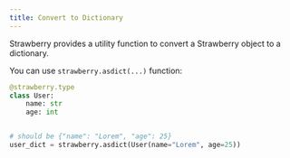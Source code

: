 ```yaml
---
title: Convert to Dictionary
---
```



Strawberry provides a utility function to convert a Strawberry object to a
dictionary.

You can use `strawberry.asdict(...)` function:

```python
@strawberry.type
class User:
    name: str
    age: int


# should be {"name": "Lorem", "age": 25}
user_dict = strawberry.asdict(User(name="Lorem", age=25))
```
